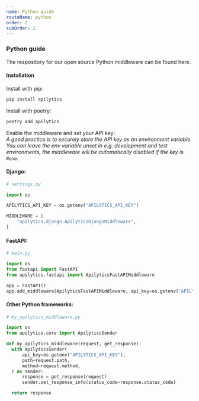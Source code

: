 ```yaml
---
name: Python guide
routeName: python
order: 2
subOrder: 2
---
```


### Python guide

The respository for our open source Python middleware can be found <ExternalLink href="https://github.com/apilytics/apilytics-python">here</ExternalLink>.

#### Installation

Install with pip:

```sh
pip install apilytics
```

Install with poetry:

```sh
poetry add apilytics
```

Enable the middleware and set your API key:  
_A good practice is to securely store the API key as an environment variable.
You can leave the env variable unset in e.g. development and test environments,
the middleware will be automatically disabled if the key is `None`._

#### Django:

```python
# settings.py

import os

APILYTICS_API_KEY = os.getenv("APILYTICS_API_KEY")

MIDDLEWARE = [
    "apilytics.django.ApilyticsDjangoMiddleware",
]
```

#### FastAPI:

```python
# main.py

import os
from fastapi import FastAPI
from apilytics.fastapi import ApilyticsFastAPIMiddleware

app = FastAPI()
app.add_middleware(ApilyticsFastAPIMiddleware, api_key=os.getenv("APILYTICS_API_KEY"))
```

#### Other Python frameworks:

```python
# my_apilytics_middleware.py

import os
from apilytics.core import ApilyticsSender

def my_apilytics_middleware(request, get_response):
  with ApilyticsSender(
      api_key=os.getenv("APILYTICS_API_KEY"),
      path=request.path,
      method=request.method,
  ) as sender:
      response = get_response(request)
      sender.set_response_info(status_code=response.status_code)

  return response
```
